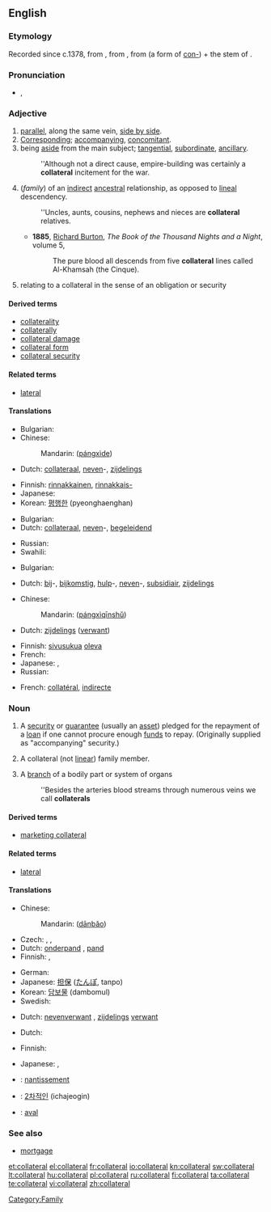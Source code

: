 ==English==

===Etymology===
Recorded since c.1378, from {{etyl|fro}}, from {{etyl|ML.}} {{term|collateralis|collaterālis}}, from {{etyl|la}} {{term|col-||together with}} (a form of [[con-]]) + the stem of {{term|latus||side}}.

===Pronunciation===
* {{IPA|/kəˈlætəɹəl/}}, {{SAMPA|/k@"l{t@r@l/}}

===Adjective===
{{en-adj|-}}

# [[parallel]], along the same vein, [[side by side]].
# [[corresponding|Corresponding]]; [[accompanying]], [[concomitant]].
# being [[aside]] from the main subject; [[tangential]], [[subordinate]], [[ancillary]].
#: ''Although not a direct cause, empire-building was certainly a '''collateral''' incitement for the war.
# (''family'') of an [[indirect]] [[ancestral]] relationship, as opposed to [[lineal]] descendency.
#: ''Uncles, aunts, cousins, nephews and nieces are '''collateral''' relatives.
#* '''1885''', [[w:Richard Francis Burton|Richard Burton]], ''The Book of the Thousand Nights and a Night'', volume 5,
#*: The pure blood all descends from five '''collateral''' lines called Al-Khamsah (the Cinque).
# relating to a collateral in the sense of an obligation or security

====Derived terms====
* [[collaterality]]
* [[collaterally]]
* [[collateral damage]]
* [[collateral form]]
* [[collateral security]]

====Related terms====
* [[lateral]]

====Translations====
{{trans-top|parallel, along the same vein}}
* Bulgarian: {{t|bg|успореден}}
* Chinese:
*: Mandarin: {{zh-ts|[[旁系]]的|[[旁系]]的}} ([[páng]][[xì]][[de]])
* Dutch: [[collateraal]], [[neven]]-, [[zijdelings]]
{{trans-mid}}
* Finnish: [[rinnakkainen]], [[rinnakkais-]]
* Japanese: {{t|ja|傍系の|tr=bōkei no}}
* Korean: [[평행한]] (pyeonghaenghan)
{{trans-bottom}}

{{trans-top|accompanying, concomitant}}
* Bulgarian: {{t|bg|съпътствуващ}}
* Dutch: [[collateraal]], [[neven]]-, [[begeleidend]]
{{trans-mid}}
* Russian: {{t|ru|сопутствующий}}
* Swahili: {{t+|sw|dhamana|xs=Swahili}}
{{trans-bottom}}

{{trans-top|aside from the main subject; tangential, subordinate, ancillary}}
* Bulgarian: {{t|bg|косвен}}
{{trans-mid}}
* Dutch: [[bij]]-, [[bijkomstig]], [[hulp]]-, [[neven]]-, [[subsidiair]], [[zijdelings]]
{{trans-bottom}}

{{trans-top|of an indirect, not linear ancestral family relationship}}
* Chinese:
*: Mandarin: {{zh-ts|[[旁系]][[親屬]]|[[旁系]][[亲属]]}} ([[páng]][[xì]][[qīn]][[shǔ]])
* Dutch: [[zijdelings]] ([[verwant]])
{{trans-mid}}
* Finnish: [[sivusuku]]a [[oleva]]
* French: {{t+|fr|collatéral}}
* Japanese: {{t|ja|傍系親族の|tr=bōkei-shinzoku no}}, {{t|ja|傍系縁者の|tr=bōkei-enja no}}
* Russian: {{t|ru|боковой}}
{{trans-bottom}}

{{checktrans-top}}
* French: [[collatéral]], [[indirecte]]
{{trans-bottom}}

===Noun===
{{wikipedia}}
{{en-noun}}

# A [[security]] or [[guarantee]] (usually an [[asset]]) pledged for the repayment of a [[loan]] if one cannot procure enough [[fund]]s to repay. (Originally supplied as "accompanying" security.)
# {{context|now|_|rare}} A collateral (not [[linear]]) family member.
# A [[branch]] of a bodily part or system of organs
#: ''Besides the arteries blood streams through numerous veins we call '''collaterals'''

====Derived terms====
* [[marketing collateral]]

====Related terms====
* [[lateral]]

====Translations====
{{trans-top|security or guarantee}}
* Chinese:
*: Mandarin: {{zh-ts|擔保|担保}} ([[dān]][[bǎo]])
* Czech: {{t-|cs|kolaterál|m}}, {{t-|cs|zajištění|n}}, {{t-|cs|zástava|f}}
* Dutch: [[onderpand]] {{n}}, [[pand]] {{n}}
* Finnish: {{t+|fi|pantti}}, {{t+|fi|vakuus}}
{{trans-mid}}
* German: {{t+|de|Sicherheit|f}}
* Japanese: [[担保]] ([[たんぽ]], tanpo)
* Korean: [[담보물]] (dambomul)
* Swedish: {{t-|sv|pant}}
{{trans-bottom}}

{{trans-top|collateral relative}}
* Dutch: [[nevenverwant]] {{m}}, [[zijdelings]] [[verwant]] {{m}}
{{trans-mid}}
{{trans-bottom}}

{{trans-top|branch of a bodily part}}
* Dutch: {{t-|nl|vertakking}}
{{trans-mid}}
{{trans-bottom}}

{{trans-top|printed materials to present business information}}
* Finnish: {{t+|fi|vakuus}}
{{trans-mid}}
* Japanese: {{t|ja|パンフレット|tr=panfuretto}}, {{t|ja|カタログ|tr=katarogu}}
{{trans-bottom}}

{{checktrans-top}}
* {{ttbc|French}}: [[nantissement]] {{m}}
{{trans-mid}}
* {{ttbc|Korean}}: [[2차적인]] (ichajeogin)
* {{ttbc|Spanish}}: [[aval]]
{{trans-bottom}}

===See also===
* [[mortgage]]

[[Category:Family]]

[[et:collateral]]
[[el:collateral]]
[[fr:collateral]]
[[io:collateral]]
[[kn:collateral]]
[[sw:collateral]]
[[lt:collateral]]
[[hu:collateral]]
[[pl:collateral]]
[[ru:collateral]]
[[fi:collateral]]
[[ta:collateral]]
[[te:collateral]]
[[vi:collateral]]
[[zh:collateral]]